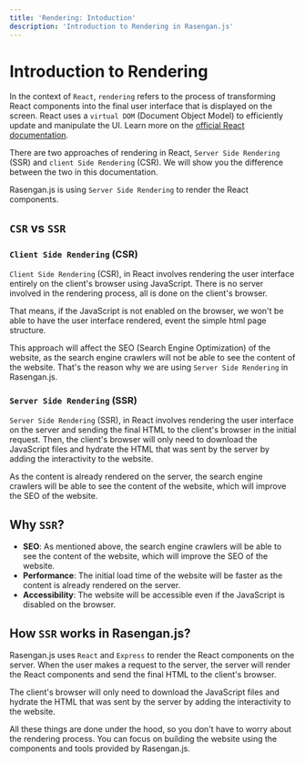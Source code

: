 ```yaml
---
title: 'Rendering: Intoduction'
description: 'Introduction to Rendering in Rasengan.js'
---
```


# Introduction to Rendering

In the context of `React`, `rendering` refers to the process of transforming React components into the final user interface that is displayed on the screen. 
React uses a `virtual DOM` (Document Object Model) to efficiently update and manipulate the UI. Learn more on the [official React documentation](https://react.dev/learn/render-and-commit).

There are two approaches of rendering in React, `Server Side Rendering` (SSR) and `client Side Rendering` (CSR). We will show you the difference between the two in this documentation.

Rasengan.js is using `Server Side Rendering` to render the React components. 

## `CSR` vs `SSR`

### `Client Side Rendering` (CSR)

`Client Side Rendering` (CSR), in React involves rendering the user interface entirely on the client's browser using JavaScript. 
There is no server involved in the rendering process, all is done on the client's browser.

That means, if the JavaScript is not enabled on the browser, we won't be able to have the user interface rendered, event the simple html page structure.

This approach will affect the SEO (Search Engine Optimization) of the website, as the search engine crawlers will not be able to see the content of the website. That's the reason why we are using `Server Side Rendering` in Rasengan.js.

### `Server Side Rendering` (SSR)

`Server Side Rendering` (SSR), in React involves rendering the user interface on the server and sending the final HTML to the client's browser in the initial request.
Then, the client's browser will only need to download the JavaScript files and hydrate the HTML that was sent by the server by adding the interactivity to the website.

As the content is already rendered on the server, the search engine crawlers will be able to see the content of the website, which will improve the SEO of the website.


## Why `SSR`?

- **SEO**: As mentioned above, the search engine crawlers will be able to see the content of the website, which will improve the SEO of the website.
- **Performance**: The initial load time of the website will be faster as the content is already rendered on the server.
- **Accessibility**: The website will be accessible even if the JavaScript is disabled on the browser.

## How `SSR` works in Rasengan.js?

Rasengan.js uses `React` and `Express` to render the React components on the server. 
When the user makes a request to the server, the server will render the React components and send the final HTML to the client's browser.

The client's browser will only need to download the JavaScript files and hydrate the HTML that was sent by the server by adding the interactivity to the website.

All these things are done under the hood, so you don't have to worry about the rendering process. You can focus on building the website using the components and tools provided by Rasengan.js.
